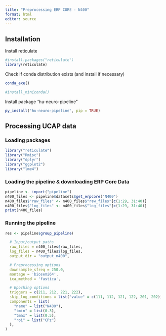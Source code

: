 ```yaml
---
title: "Preprocessing ERP CORE - N400"
format: html
editor: source
---
```


## Installation

Install reticulate

```r
#install.packages("reticulate")
library(reticulate)
```

Check if conda distribution exists (and install if necessary)

```r
conda_exe()

#install_miniconda()
```

Install package "hu-neuro-pipeline"

```r
py_install("hu-neuro-pipeline", pip = TRUE)
```

## Processing UCAP data

### Loading packages

```r
library("reticulate")
library("Rmisc")
library("dplyr")
library("ggplot2")
library("lme4")
```

### Loading the pipeline & downloading ERP Core Data

```r
pipeline <- import("pipeline")
n400_files <- pipeline$datasets$get_erpcore("N400")
n400_files$"raw_files" <- n400_files$"raw_files"[c(1:29, 31:40)]
n400_files$"log_files" <- n400_files$"log_files"[c(1:29, 31:40)]
print(n400_files)
```

### Running the pipeline

```r
res <- pipeline$group_pipeline(

  # Input/output paths
  raw_files = n400_files$raw_files,
  log_files = n400_files$log_files,
  output_dir = "output_n400",

  # Preprocessing options
  downsample_sfreq = 250.0,
  montage = 'biosemi64',
  ica_method = 'fastica',

  # Epoching options
  triggers = c(211, 212, 221, 222),
  skip_log_conditions = list("value" = c(111, 112, 121, 122, 201, 202)),
  components = list(
    "name" = list("N400"),
    "tmin" = list(0.3),
    "tmax" = list(0.5),
    "roi" = list("CPz")
  ),
)
```
